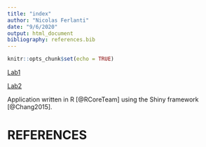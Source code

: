```yaml
---
title: "index"
author: "Nicolas Ferlanti"
date: "9/6/2020"
output: html_document
bibliography: references.bib
---
```


```r
knitr::opts_chunk$set(echo = TRUE)
```

[Lab1](Lab1.html)

[Lab2](Lab2.html)

Application written in R [@RCoreTeam] using the Shiny framework [@Chang2015].

# REFERENCES